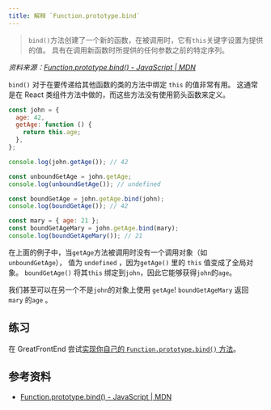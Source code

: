 ```yaml
---
title: 解释 `Function.prototype.bind`
---
```


> `bind()`方法创建了一个新的函数，在被调用时，它有`this`关键字设置为提供的值。 具有在调用新函数时所提供的任何参数之前的特定序列。

_资料来源：[Function.prototype.bind() - JavaScript | MDN](https://developer.mozilla.org/en/docs/Web/JavaScript/Reference/Global_objects/Function/bind)_

`bind()` 对于在要传递给其他函数的类的方法中绑定 `this` 的值非常有用。 这通常是在 React 类组件方法中做的，而这些方法没有使用箭头函数来定义。

```js
const john = {
  age: 42,
  getAge: function () {
    return this.age;
  },
};

console.log(john.getAge()); // 42

const unboundGetAge = john.getAge;
console.log(unboundGetAge()); // undefined

const boundGetAge = john.getAge.bind(john);
console.log(boundGetAge()); // 42

const mary = { age: 21 };
const boundGetAgeMary = john.getAge.bind(mary);
console.log(boundGetAgeMary()); // 21
```

在上面的例子中，当`getAge`方法被调用时没有一个调用对象（如`unboundGetAge`）， 值为 `undefined` ，因为`getAge()` 里的 `this` 值变成了全局对象。 `boundGetAge()` 将其`this` 绑定到`john`，因此它能够获得`john`的`age`。

我们甚至可以在另一个不是`john`的对象上使用 `getAge`! `boundGetAgeMary` 返回 `mary` 的`age` 。

## 练习

在 GreatFrontEnd 尝试[实现你自己的 `Function.prototype.bind()` 方法](/questions/javascript/function-bind)。

## 参考资料

- [Function.prototype.bind() - JavaScript | MDN](https://developer.mozilla.org/en/docs/Web/JavaScript/Reference/Global_objects/Function/bind)

